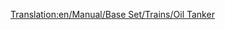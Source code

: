 [[Translation:en/Manual/Base Set/Trains/Oil Tanker]]
{{it/Manual/Base Set/Trains/Vagoni|NormalCost=€ 2.342
|Name= Carro cisterna per petrolio
|NormalWeight=24 / 54 t
|Picture=[[File:en/Manual/Base Set/Trains/Oiltanker car.png]]
|NormalCapacity=30.000 litri di petrolio
|MonoCost="
|MonoWeight=24 / 59 t
|MonoCapacity=35.000 litri di petrolio
|MagCost="
|MagWeight=24 / 61 t
|MagCapacity=37.000 litri di petrolio
|Description=I carri cisterna  sono concepiti per contenere liquidi come [[it/Petrolio|petrolio]] in questo caso. Questo carro è disponibile i climi [[en/Clima#temperato|temperato]], [[en/Clima#sub-artico|sub artico]] e [[en/Clima#tropicale |tropicale]].
}}